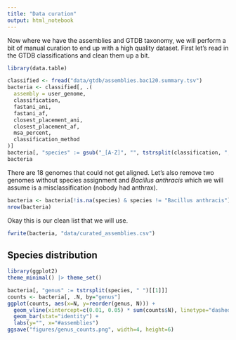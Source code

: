 ```yaml
---
title: "Data curation"
output: html_notebook
---
```


Now where we have the assemblies and GTDB taxonomy, we will perform a bit of manual curation to end up with a high quality dataset. First let's read in the GTDB classifications and clean them up a bit. 

```r
library(data.table)

classified <- fread("data/gtdb/assemblies.bac120.summary.tsv")
bacteria <- classified[, .(
  assembly = user_genome,
  classification,
  fastani_ani,
  fastani_af,
  closest_placement_ani,
  closest_placement_af,
  msa_percent,
  classification_method
)]
bacteria[, "species" := gsub("_[A-Z]", "", tstrsplit(classification, ";s__")[[2]])]
bacteria
```
There are 18 genomes that could not get aligned.
Let's also remove two genomes without species assignment and *Bacillus anthracis* which we will assume is a misclassification (nobody had anthrax).

```r
bacteria <- bacteria[!is.na(species) & species != "Bacillus anthracis"]
nrow(bacteria)
```

Okay this is our clean list that we will use. 

```r
fwrite(bacteria, "data/curated_assemblies.csv")
```

## Species distribution

```r
library(ggplot2)
theme_minimal() |> theme_set()

bacteria[, "genus" := tstrsplit(species, " ")[[1]]]
counts <- bacteria[, .N, by="genus"]
ggplot(counts, aes(x=N, y=reorder(genus, N))) + 
  geom_vline(xintercept=c(0.01, 0.05) * sum(counts$N), linetype="dashed") +
  geom_bar(stat="identity") +
  labs(y="", x="#assemblies")
ggsave("figures/genus_counts.png", width=4, height=6)
```